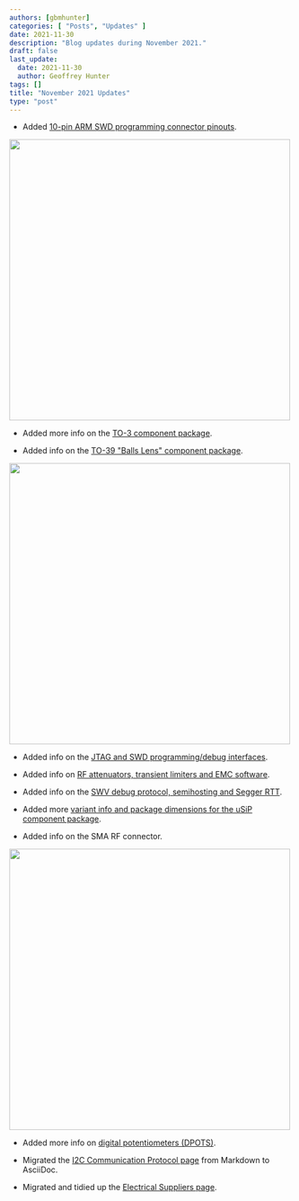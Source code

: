 ```yaml
---
authors: [gbmhunter]
categories: [ "Posts", "Updates" ]
date: 2021-11-30
description: "Blog updates during November 2021."
draft: false
last_update:
  date: 2021-11-30
  author: Geoffrey Hunter
tags: []
title: "November 2021 Updates"
type: "post"
---
```



* Added [10-pin ARM SWD programming connector pinouts](/programming/programming-microcontrollers-an-overview/).

<Image src={arm_programming_header_pinout_screenshot} width="500px"></Image>

* Added more info on the [TO-3 component package](/pcb-design/component-packages/to-3-component-package/).

* Added info on the [TO-39 "Balls Lens" component package](/pcb-design/component-packages/to-39-component-package/).

<Image src={to_39_ball_lens_screenshot} width="500px"></Image>

* Added info on the [JTAG and SWD programming/debug interfaces](/programming/programming-microcontrollers-an-overview/).

* Added info on [RF attenuators, transient limiters and EMC software](/electronics/electromagnetic-compatibility-emc/).

* Added info on the [SWV debug protocol, semihosting and Segger RTT](/programming/programming-microcontrollers-an-overview/).

* Added more [variant info and package dimensions for the uSiP component package](/pcb-design/component-packages/usip-component-package/).

* Added info on the SMA RF connector.

<Image src={sma_connector_screenshot} width="500px"></Image>

* Added more info on [digital potentiometers (DPOTS)](/electronics/components/digital-potentiometers-dpots/).

* Migrated the [I2C Communication Protocol page](/electronics/communication-protocols/i2c-communication-protocol/) from Markdown to AsciiDoc.

* Migrated and tidied up the [Electrical Suppliers page](/electronics/general/electrical-suppliers/).
